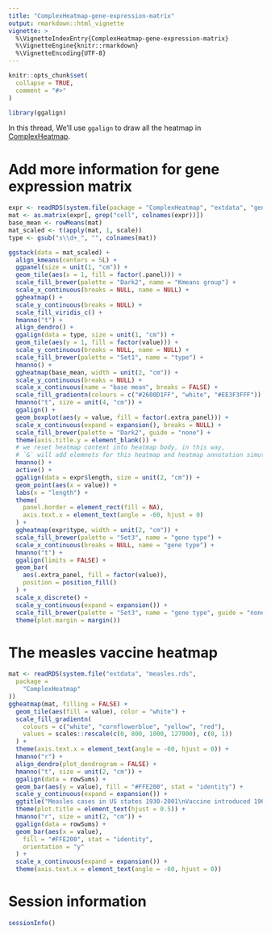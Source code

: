 ```yaml
---
title: "ComplexHeatmap-gene-expression-matrix"
output: rmarkdown::html_vignette
vignette: >
  %\VignetteIndexEntry{ComplexHeatmap-gene-expression-matrix}
  %\VignetteEngine{knitr::rmarkdown}
  %\VignetteEncoding{UTF-8}
---
```


```r
knitr::opts_chunk$set(
  collapse = TRUE,
  comment = "#>"
)
```

```r
library(ggalign)
```

In this thread, We'll use `ggalign` to draw all the heatmap in
[ComplexHeatmap](https://jokergoo.github.io/ComplexHeatmap-reference/book/more-examples.html#add-more-information-for-gene-expression-matrix). 

# Add more information for gene expression matrix
```r
expr <- readRDS(system.file(package = "ComplexHeatmap", "extdata", "gene_expression.rds"))
mat <- as.matrix(expr[, grep("cell", colnames(expr))])
base_mean <- rowMeans(mat)
mat_scaled <- t(apply(mat, 1, scale))
type <- gsub("s\\d+_", "", colnames(mat))

ggstack(data = mat_scaled) +
  align_kmeans(centers = 5L) +
  ggpanel(size = unit(1, "cm")) +
  geom_tile(aes(x = 1, fill = factor(.panel))) +
  scale_fill_brewer(palette = "Dark2", name = "Kmeans group") +
  scale_x_continuous(breaks = NULL, name = NULL) +
  ggheatmap() +
  scale_y_continuous(breaks = NULL) +
  scale_fill_viridis_c() +
  hmanno("t") +
  align_dendro() +
  ggalign(data = type, size = unit(1, "cm")) +
  geom_tile(aes(y = 1, fill = factor(value))) +
  scale_y_continuous(breaks = NULL, name = NULL) +
  scale_fill_brewer(palette = "Set1", name = "type") +
  hmanno() +
  ggheatmap(base_mean, width = unit(2, "cm")) +
  scale_y_continuous(breaks = NULL) +
  scale_x_continuous(name = "base mean", breaks = FALSE) +
  scale_fill_gradientn(colours = c("#2600D1FF", "white", "#EE3F3FFF")) +
  hmanno("t", size = unit(4, "cm")) +
  ggalign() +
  geom_boxplot(aes(y = value, fill = factor(.extra_panel))) +
  scale_x_continuous(expand = expansion(), breaks = NULL) +
  scale_fill_brewer(palette = "Dark2", guide = "none") +
  theme(axis.title.y = element_blank()) +
  # we reset heatmap context into heatmap body, in this way,
  # `&` will add elemnets for this heatmap and heatmap annotation simutaneously
  hmanno() +
  active() +
  ggalign(data = expr$length, size = unit(2, "cm")) +
  geom_point(aes(x = value)) +
  labs(x = "length") +
  theme(
    panel.border = element_rect(fill = NA),
    axis.text.x = element_text(angle = -60, hjust = 0)
  ) +
  ggheatmap(expr$type, width = unit(2, "cm")) +
  scale_fill_brewer(palette = "Set3", name = "gene type") +
  scale_x_continuous(breaks = NULL, name = "gene type") +
  hmanno("t") +
  ggalign(limits = FALSE) +
  geom_bar(
    aes(.extra_panel, fill = factor(value)),
    position = position_fill()
  ) +
  scale_x_discrete() +
  scale_y_continuous(expand = expansion()) +
  scale_fill_brewer(palette = "Set3", name = "gene type", guide = "none") &
  theme(plot.margin = margin())
```

# The measles vaccine heatmap
```r
mat <- readRDS(system.file("extdata", "measles.rds",
  package =
    "ComplexHeatmap"
))
ggheatmap(mat, filling = FALSE) +
  geom_tile(aes(fill = value), color = "white") +
  scale_fill_gradientn(
    colours = c("white", "cornflowerblue", "yellow", "red"),
    values = scales::rescale(c(0, 800, 1000, 127000), c(0, 1))
  ) +
  theme(axis.text.x = element_text(angle = -60, hjust = 0)) +
  hmanno("r") +
  align_dendro(plot_dendrogram = FALSE) +
  hmanno("t", size = unit(2, "cm")) +
  ggalign(data = rowSums) +
  geom_bar(aes(y = value), fill = "#FFE200", stat = "identity") +
  scale_y_continuous(expand = expansion()) +
  ggtitle("Measles cases in US states 1930-2001\nVaccine introduced 1961") +
  theme(plot.title = element_text(hjust = 0.5)) +
  hmanno("r", size = unit(2, "cm")) +
  ggalign(data = rowSums) +
  geom_bar(aes(x = value),
    fill = "#FFE200", stat = "identity",
    orientation = "y"
  ) +
  scale_x_continuous(expand = expansion()) +
  theme(axis.text.x = element_text(angle = -60, hjust = 0))
```

# Session information
```r
sessionInfo()
```
